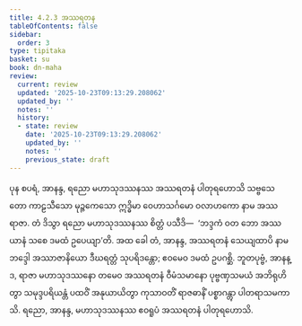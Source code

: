 ```yaml
---
title: 4.2.3 အဿရတန
tableOfContents: false
sidebar:
  order: 3
type: tipitaka
basket: su
book: dn-maha
review:
  current: review
  updated: '2025-10-23T09:13:29.208062'
  updated_by: ''
  notes: ''
  history:
  - state: review
    date: '2025-10-23T09:13:29.208062'
    updated_by: ''
    notes: ''
    previous_state: draft
---
```



<ReviewStatus review={frontmatter.review} showDetails={true} />

<HypothesisAnnotation frontmatter={frontmatter} />

<DynamicBreadcrumb />

<Division number="247" book="dn-maha" e="ch" v="7" p="143">

<Paragraph number="544" book="dn-maha">
ပုန စပရံ, အာနန္ဒ, ရညော မဟာသုဒဿနဿ အဿရတနံ ပါတုရဟောသိ သဗ္ဗသေတော ကာဠသီသော မုဉ္ဇကေသော ဣဒ္ဓိမာ ဝေဟာသင်္ဂမော ဝလာဟကော နာမ အဿရာဇာ. တံ ဒိသွာ ရညော မဟာသုဒဿနဿ စိတ္တံ ပသီဒိ—  ‘ဘဒ္ဒကံ ဝတ ဘော အဿယာနံ သစေ ဒမထံ ဥပေယျာ’တိ. အထ ခေါ တံ, အာနန္ဒ, အဿရတနံ သေယျထာပိ နာမ ဘဒ္ဒေါ အဿာဇာနိယော ဒီဃရတ္တံ သုပရိဒန္တော; ဧဝမေဝ ဒမထံ ဥပဂစ္ဆိ. ဘူတပုဗ္ဗံ, အာနန္ဒ, ရာဇာ မဟာသုဒဿနော တမေဝ အဿရတနံ ဝီမံသမာနော ပုဗ္ဗဏှသမယံ အဘိရုဟိတွာ သမုဒ္ဒပရိယန္တံ ပထဝိံ အနုယာယိတွာ ကုသာဝတိံ ရာဇဓာနိံ ပစ္စာဂန္တွာ ပါတရာသမကာသိ. ရညော, အာနန္ဒ, မဟာသုဒဿနဿ ဧဝရူပံ အဿရတနံ ပါတုရဟောသိ.
</Paragraph>
</Division>